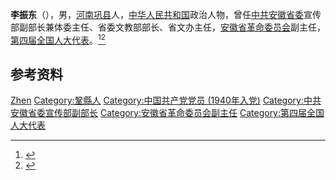 {{Otheruses|other=名为李振东的其他人物|李振东}}

'''李振东'''（{{bd|1919年|4月|1993年|6月}}），男，[[河南|河南]][[巩县|巩县]]人，[[中华人民共和国|中华人民共和国]]政治人物，曾任[[中共安徽省委|中共安徽省委]]宣传部副部长兼体委主任、省委文教部部长、省文办主任，[[安徽省革命委员会|安徽省革命委员会]]副主任，[[第四届全国人大代表|第四届全国人大代表]]。<ref>{{Cite book|title=中华人民共和国职官志|author=何虎生, 李耀东, 向常福主编|publisher=中国社会出版社|year=2003|isbn=9787800883934|location=北京|pages=}}</ref><ref>{{Cite book|title=安徽年鉴 1994|author=《安徽年鉴》编辑委员会编; 欧远方主编|publisher=安徽年鉴社|year=1994|issn=1004-5252|location=合肥|pages=}}</ref>

== 参考资料 ==
{{reflist}}

{{中国人物小作品}}

{{Authority control}}
{{DEFAULTSORT:Li李}}
[[Category:李姓|Zhen]]
[[Category:鞏縣人|Category:鞏縣人]]
[[Category:中国共产党党员_(1940年入党)|Category:中国共产党党员 (1940年入党)]]
[[Category:中共安徽省委宣传部副部长|Category:中共安徽省委宣传部副部长]]
[[Category:安徽省革命委员会副主任|Category:安徽省革命委员会副主任]]
[[Category:第四届全国人大代表|Category:第四届全国人大代表]]